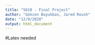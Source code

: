 ---
title: "S610 - Final Project"
author: "Gokcen Buyukbas, Jared Roush"
date: "12/9/2020"
output: html_document
---
#Latex needed
\documentclass[addpoints, 11pt]{article}
\usepackage{amsmath}
\usepackage{amssymb}

\begin{document}
	
\par Let $X=[x_{ij}]$ denote the $n \times d$ configuration matrix associated with $x_1,\dots{},x_n\in \mathbb{R}^d$. Let\\
$$d_{ij}=d_{ij}(X)=\|x_i-x_j\|=\left[ \sum_{l=1}^{d}(x_{il}-x_{jl})^2 \right]^{1/2}$$
\par denote the Euclidean distance between $x_i$ and $x_j$. Gien an nxn dissimilarity matrix $\Delta=[\delta_{ij}]$, the weighted raw stress criterion is\\
$$\sigma(X)=\sum_{i\leftarrowrightarrow j}w_{ij} \left[ d_{ij}(X)-\delta_{ij}  \right]^2=\frac{1}{2}\sum_{i,j=1}^n \sum_{i\leftarrowrightarrow j}w_{ij} \left[ d_{ij}(X)-\delta_{ij}  \right]^2$$
\par where $w_{ij}=w_{ji}\geq 0$ is the weight assigned to approximating $\delta_{ij}=\delta_{ji}$ with $d_{ij}=d_{ji}$

\end{document}



```{r setup, include=FALSE}
knitr::opts_chunk$set(echo = TRUE)
library(usedist) #dist_make(data matrix, fcn)
library(plot3D)
library(plot3Drgl)
library(scatterplot3d) 
library(rgl) #scatter3d()
source("Useful_functions.R")
```

$\sigma(x) = $


## Isomap function
## Takes a data set, a localization parameter eps, desired dimension d, 
##    returns: coordinates of a representation  in d-dim, 


```{r}
isomap = function(X, eps=NULL, k=NULL, d){
  n = nrow(X)
  Delta_E = as.matrix(dist(X, diag = TRUE, upper = TRUE)) #Find pairwise distances 
  if (eps != 'NULL'){
    Delta_E[Delta_E  > eps] = Inf # Replace values greater than eps with infinity
  }
  Delta_G = Delta_E
  ## Find the shortest path between the points i&j in the epsilon graph
  E = matrix(0,nrow=n,ncol=n) 
  m = 1
  while (m < n-1){
    for (i in 1:n){
      for (j in 1:n){
        E[i,j] = min(Delta_G[i,]+Delta_G[,j])
      }
    }
    Delta_G = E
    m = 2*m
  }
  R0 = cmdscale(Delta_G, d, eig=TRUE)$points
  for(i in 1:50){
    R0 = mds.guttman.eq(R0, Delta_G)
  }
  R1 = R0
  return(R1)
}
```



### Examples ###

# Swiss Roll
```{r}
n0 = 300

swissroll = data.frame(x = numeric(n0),
                       y = numeric(n0),
                       z = numeric(n0))
for (i in 1:n0){
  u = runif(1, 0,1)
  v = runif(1, 0,1)
  swissroll$x[i] = 3^u*cos(8*u)
  swissroll$y[i] = 3^u*sin(8*u)
  swissroll$z[i] = v
}
```
```{r}

plot(swissroll)

scatterplot3d(swissroll$z, swissroll$x, swissroll$y)
scatter3d(swissroll$x, swissroll$y, swissroll$z, asp=1)

swiss2 = isomap(swissroll, eps=0.7, d=2)
plot(swiss2)

```

# Rectangular annulus

```{r}
n1 = 100
R <- matrix(0,nrow=1,ncol=2)
for (i in 1:n1) {
  x1 <- runif(1,min=0,max=3)
  y1 <- runif(1,min=0,max=1)
  x2 <- runif(1,min=0,max=1)
  y2 <- runif(1,min=1,max=3)
  x3 <- runif(1,min=2,max=3)
  y3 <- runif(1,min=1,max=3)
  x4 <- runif(1,min=0,max=3)
  y4 <- runif(1,min=3,max=4)
  R <- rbind(R,c(x1,y1),c(x2,y2),c(x3,y3),c(x4,y4))
}
plot(R, main="Original data")

R1 = isomap(R, eps=0.5, d=2)
plot(R1)
```

# Spiral

```{r}
n2 = 200
S = data.frame(x = numeric(n2),
               y = numeric(n2),
               z = numeric(n2))
for (i in 1:n2){
  t = runif(1, 0, 1)
  S$x[i] = cos(8*t)
  S$y[i] = sin(8*t)
  S$z[i] = t
}

plot(S)
scatterplot3d(S)

S2 = isomap(S, eps=0.5, d=2)
plot(S2)
```

# On Torus
```{r}
R=1
r=0.5
n3 = 200
Torus = data.frame(x = numeric(n3),
                   y = numeric(n3),
                   z = numeric(n3))
for (i in 1:n3){
  u = runif(1, 0, pi)
  v = runif(1, 0, pi)
  Torus$x[i] = (R+r*cos(u))*cos(v)
  Torus$y[i] = (R+r*cos(u))*sin(v)
  Torus$z[i] = r*sin(u)
}

scatterplot3d(Torus)
plot(Torus)

T2 = isomap(Torus, eps=0.5, 2)
plot(T2)
```
